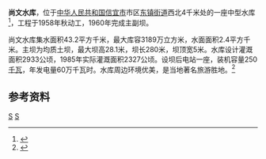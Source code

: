 {{Infobox Reservoir 
|name = 尚文水库
|nickname =文湖
|image = 
|image_caption = 
|map = 
|map_caption = 
|pushpin_map = China Guangdong
|pushpin_map_caption = 尚文水库在广东的位置
|code =BHF20001203
|class = 中型水库
|location_of_reservoir = [[广东省|广东省]][[信宜市|信宜市]][[东镇街道_(信宜市)|东镇街道]]
|location_of_dam = 
|inflow =  
|outflow = 支鸦河 
|catchment_area = 43.2
|reservoir_area = 
|mean_depth = 
|maximum_depth = 
|flood_level = 
|normal_water_level =
|dead_water_level = 
|water_quality = 
|island = 
|maximum_storage_capacity = 3189万
|normal_storage_capacity =
|dead_storage_capacity = 
|type_of_dam =均质土坝
|elevation_of_dam = 
|height_of_dam = 28.1
|length_of_dam =280
|width_of_dam =5
|installed_capacity = 250千瓦
|irrigated_area =2933公顷
|start = 1958年
|complete = 1960年
|cost = 
|emigrate =4374人
|latd = 22
|latm = 22
|lats = 5
|latNS =N 
|longd = 110
|longm = 53
|longs = 50
|longEW = E
|website = 
|footnotes = 
}}
<mapframe latitude="22.3715" longitude="110.8935" zoom="13" width="280" height="300" align="right" />
'''尚文水库'''，位于[[中华人民共和国|中华人民共和国]][[信宜市|信宜市]]市区[[东镇街道_(信宜市)|东镇街道]]西北4千米处的一座中型水库<ref>{{cite book|title=信宜县志|url=https://books.google.com/books?id=a4QnAAAAMAAJ|year=1993|publisher=广东人民出版社|pages=345-}}</ref>，工程于1958年秋动工，1960年完成主副坝。

尚文水库集水面积43.2平方千米，最大库容3189万立方米，水面面积2.4平方千米。主坝为均质土坝，最大坝高28.1米，坝长280米，坝顶宽5米。水库设计灌溉面积2933公顷，1985年实际灌溉面积2327公顷。设坝后电站一座，装机容量250[[千瓦|千瓦]]，年发电量60万千瓦时。水库周边环境优美，是当地著名旅游胜地。<ref name="中国河湖大典">{{cite book |author=《[[中国河湖大典|中国河湖大典]]》编纂委员会|title=《中国河湖大典（珠江卷）》|year=2013年|publisher=中国水利水电出版社 |location=北京 |pages=371页|isbn= }}</ref>

==参考资料==
{{reflist}}
[[Category:广东水库|S]]
[[Category:信宜市|S]]